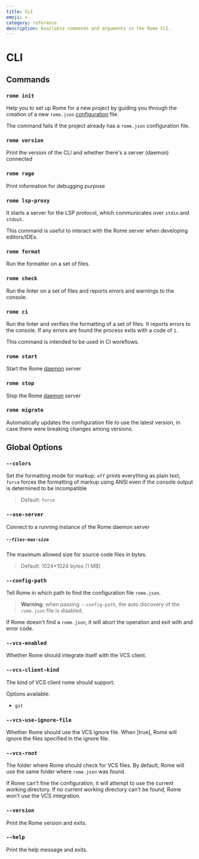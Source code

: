 ```yaml
---
title: CLI
emoji: ⌨️
category: reference
description: Available commands and arguments in the Rome CLI.
---
```


# CLI

## Commands

### `rome init`

Help you to set up Rome for a new project by guiding you through the creation of a new `rome.json` [configuration](/configuration) file.

The command fails if the project already has a `rome.json` configuration file.

### `rome version`

Print the version of the CLI and whether there's a server (daemon) connected

### `rome rage`

Print information for debugging purpose

### `rome lsp-proxy`

It starts a server for the LSP protocol, which communicates over `stdin` and `stdout`.

This command is useful to interact with the Rome server when developing editors/IDEs.

### `rome format`

Run the formatter on a set of files.

### `rome check`

Run the linter on a set of files and reports errors and warnings to the console.

### `rome ci`

Run the linter and verifies the formatting of a set of files. It reports errors to the console. If any errors are found the process exits with a code of `1`.

This command is intended to be used in CI workflows.

### `rome start`

Start the Rome [daemon](/internals/architecture#daemon) server

### `rome stop`

Stop the Rome [daemon](/internals/architecture#deamon) server

### `rome migrate`

Automatically updates the configuration file to use the latest version, in case there were breaking changes among versions.

## Global Options

### `--colors`

Set the formatting mode for markup: `off` prints everything as plain text,
`force` forces the formatting of markup using ANSI even if the console output
is determined to be incompatible

> Default: `force`

### `--use-server`

Connect to a running instance of the Rome daemon server

##### `--files-max-size`

The maximum allowed size for source code files in bytes.

> Default: 1024*1024 bytes (1 MB)

### `--config-path`

Tell Rome in which path to find the configuration file `rome.json`.

> **Warning**: when passing `--config-path`, the auto discovery of the `rome.json` file is disabled.

If Rome doesn't find a `rome.json`, it will abort the operation and exit with and error code.

### `--vcs-enabled`

Whether Rome should integrate itself with the VCS client.

### `--vcs-client-kind`

The kind of VCS client rome should support.

Options available:
- `git`

### `--vcs-use-ignore-file`

Whether Rome should use the VCS ignore file. When [true], Rome will ignore the files specified in the ignore file.

### `--vcs-root`

The folder where Rome should check for VCS files. By default, Rome will use the same
folder where `rome.json` was found.

If Rome can't fine the configuration, it will attempt to use the current working directory.
If no current working directory can't be found, Rome won't use the VCS integration.


### `--version`

Print the Rome version and exits.

### `--help`

Print the help message and exits.

